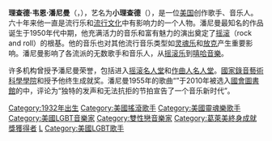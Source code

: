 {{unreferenced|time=2014-03-29T07:16:08+00:00}}
{{Infobox musical artist <!-- See Wikipedia:WikiProject Musicians -->
| name= 小理查德
| image = Little Richard in 2007.jpg
| caption= 2007年3月，小理查德在[[德克萨斯|德克萨斯]][[奥斯汀_(得克萨斯州)|奥斯汀]]演出。
| background = solo_singer
| birth_name= Richard Wayne Penniman
| birth_date = {{birth date|1932|12|5}}
| birth_place = [[美国|美国]][[乔治亚州|乔治亚州]][[梅肯_(喬治亞州)|梅肯]]
|death_date = {{death date and age|2020|5|9|1932|12|5}}
|death_place = 美國[[田納西州|田納西州]][[納什維爾|納什維爾]]
| occupation = [[創作歌手|創作歌手]]
| instrument = 人声、[[钢琴|钢琴]]、[[键盘乐器|键盘]]
| genre = [[节奏布鲁斯|节奏布鲁斯]]、[[摇滚|摇滚]]、[[福音音乐|福音音乐]]、[[灵魂乐|灵魂乐]]
| years_active = 1947年-2020年
| label= [[RCA_Camden_Records|RCA Camden]], [[Peacock_Records|Peacock]], [[Specialty_Records|Specialty]], [[End_Records|End]], [[Goldisc_Records|Goldisc Records]], [[Little_Star_Records|Little Star Records]], [[Mercury_Records|Mercury]], [[Atlantic_Records|Atlantic]], [[Vee-Jay_Records|Vee-Jay]], [[Modern_Records|Modern]], [[Okeh_Records|Okeh]], [[Brunswick_Records|Brunswick]], [[Reprise_Records|Reprise]], [[K-Tel_Records|K-Tel]], [[Warner_Bros._Records|Warner Bros.]], [[Disney_Records|Disney]]
| associated_acts = [[Billy_Wright_(musician)|Billy Wright]], [[Larry_Williams|Larry Williams]], [[Don_Covay|Don Covay]], [[Billy_Preston|Billy Preston]], [[Jimi_Hendrix|Jimi Hendrix]]
}}

'''理查德·韦恩·潘尼曼'''（'''{{lang-en|Richard Wayne Penniman}}'''，{{bd|1932年|12月5日|2020年|5月9日|catIdx=Richard}}），艺名为'''小理查德'''（'''{{lang-en|Little Richard}}'''），是一位[[美国|美国]]创作歌手、音乐人。六十年来他一直是流行乐和[[流行文化|流行文化]]中有影响力的一个人物。潘尼曼最知名的作品诞生于1950年代中期，他充满活力的音乐和富有魅力的演出奠定了[[摇滚|摇滚]]（rock and roll）的根基。他的音乐也对其他流行音乐类型如[[灵魂乐|灵魂乐]]和[[放克|放克]]产生重要影响。潘尼曼影响了各流派的无数歌手和音乐人，从[[摇滚乐|摇滚乐]]到[[嘻哈音樂|嘻哈音樂]]。

许多机构曾授予潘尼曼荣誉，包括进入[[摇滚名人堂|摇滚名人堂]]和[[作曲人名人堂|作曲人名人堂]]。[[國家錄音藝術科學學院|國家錄音藝術科學學院]]和{{link-en|节奏布鲁斯基金会|Rhythm and Blues Foundation}}授予他终生成就奖。潘尼曼1955年的歌曲“{{link-en|Tutti Frutti|Tutti Frutti (song)}}”于2010年被选入[[國會圖書館_(美國)|國會圖書館]]的{{link-en|国家录音档案|National Recording Registry}}中，评论为“独特的发声和无法抗拒的节拍宣告了一个音乐新时代”。
{{Portal bar|音樂|人物}}
{{摇滚名人堂1986届入选者}}

{{Authority control}}
{{DEFAULTSORT:Richard, Little}}
[[Category:1932年出生|Category:1932年出生]]
[[Category:美國搖滾歌手|Category:美國搖滾歌手]]
[[Category:美國靈魂樂歌手|Category:美國靈魂樂歌手]]
[[Category:美國LGBT音樂家|Category:美國LGBT音樂家]]
[[Category:雙性戀音樂家|Category:雙性戀音樂家]]
[[Category:葛萊美終身成就獎獲得者|Category:葛萊美終身成就獎獲得者]]
[[Category:摇滚名人堂入选者|L]]
[[Category:美國LGBT歌手|Category:美國LGBT歌手]]